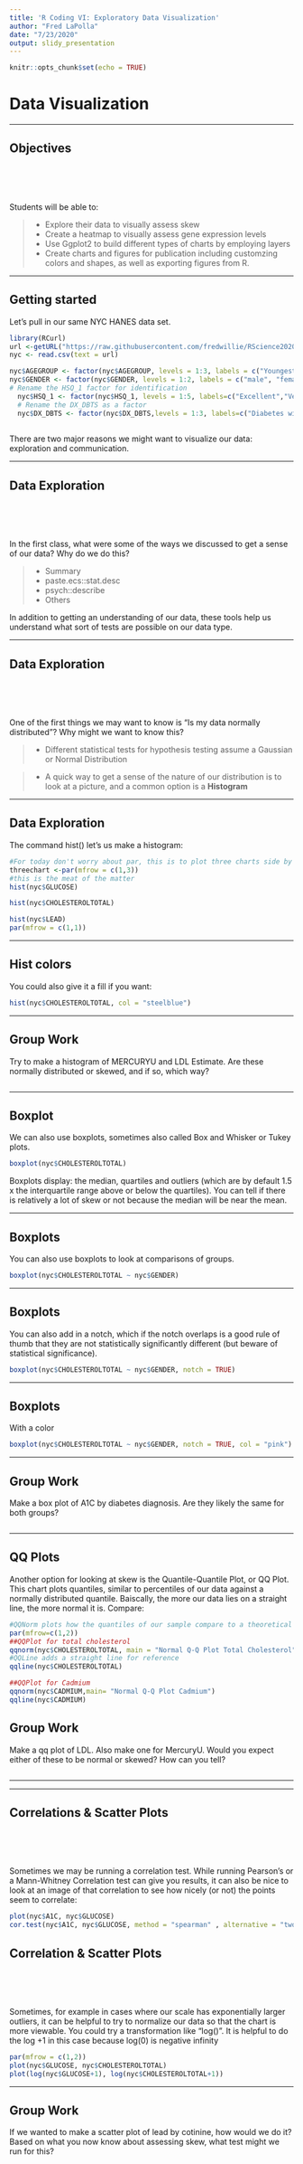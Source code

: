 ```yaml
---
title: 'R Coding VI: Exploratory Data Visualization'
author: "Fred LaPolla"
date: "7/23/2020"
output: slidy_presentation
---
```


```r
knitr::opts_chunk$set(echo = TRUE)
```

# Data Visualization

***

## Objectives

</br>
</br>
</br>

Students will be able to:

>- Explore their data to visually assess skew
>- Create a heatmap to visually assess gene expression levels
>- Use Ggplot2 to build different types of charts by employing layers 
>- Create charts and figures for publication including customzing colors and shapes, as well as exporting figures from R.

***

## Getting started

Let's pull in our same NYC HANES data set. 

```r
library(RCurl)
url <-getURL("https://raw.githubusercontent.com/fredwillie/RScience2020/master/NYC_HANES_DIAB.csv")
nyc <- read.csv(text = url)

nyc$AGEGROUP <- factor(nyc$AGEGROUP, levels = 1:3, labels = c("Youngest", "Middle", "Aged"))
nyc$GENDER <- factor(nyc$GENDER, levels = 1:2, labels = c("male", "female"))
# Rename the HSQ_1 factor for identification
  nyc$HSQ_1 <- factor(nyc$HSQ_1, levels = 1:5, labels=c("Excellent","Very Good","Good", "Fair", "Poor"))
  # Rename the DX_DBTS as a factor
  nyc$DX_DBTS <- factor(nyc$DX_DBTS,levels = 1:3, labels=c("Diabetes with DX","Diabetes with no DX","No Diabetes"))
  
```

There are two major reasons we might want to visualize our data: exploration and communication. 

***

## Data Exploration

</br>
</br>
</br>

In the first class, what were some of the ways we discussed to get a sense of our data? Why do we do this?

>- Summary
>- paste.ecs::stat.desc
>- psych::describe
>- Others



In addition to getting an understanding of our data, these tools help us understand what sort of tests are possible on our data type.



***

## Data Exploration

</br>
</br>
</br>

One of the first things we may want to know is "Is my data normally distributed"? Why might we want to know this?

>- Different statistical tests for hypothesis testing assume a Gaussian or Normal Distribution

>- A quick way to get a sense of the nature of our distribution is to look at a picture, and a common option is a **Histogram**

***

## Data Exploration


The command hist() let's us make a histogram:

```r
#For today don't worry about par, this is to plot three charts side by side
threechart <-par(mfrow = c(1,3))
#this is the meat of the matter
hist(nyc$GLUCOSE)

hist(nyc$CHOLESTEROLTOTAL)

hist(nyc$LEAD)
par(mfrow = c(1,1))
```

***

## Hist colors


You could also give it a fill if you want:

```r
hist(nyc$CHOLESTEROLTOTAL, col = "steelblue")
```

***

## Group Work

Try to make a histogram of MERCURYU and LDL Estimate. Are these  normally distributed or skewed, and if so, which way?

```r

```




***

## Boxplot



We can also use boxplots, sometimes also called Box and Whisker or Tukey plots. 

```r
boxplot(nyc$CHOLESTEROLTOTAL)
```

Boxplots display: the median, quartiles and outliers (which are by default 1.5 x the interquartile range above or below the quartiles). You can tell if there is relatively a lot of skew or not because the median will be near the mean. 

*** 

## Boxplots



You can also use boxplots to look at comparisons of groups. 

```r
boxplot(nyc$CHOLESTEROLTOTAL ~ nyc$GENDER)
```

***

## Boxplots

You can also add in a notch, which if the notch overlaps is a good rule of thumb that they are not statistically significantly different (but beware of statistical significance).

```r
boxplot(nyc$CHOLESTEROLTOTAL ~ nyc$GENDER, notch = TRUE)
```

***

## Boxplots

With a color

```r
boxplot(nyc$CHOLESTEROLTOTAL ~ nyc$GENDER, notch = TRUE, col = "pink")
```

*** 


## Group Work

Make a box plot of A1C by diabetes diagnosis. Are they likely the same for both groups?

```r

```

*** 

## QQ Plots


Another option for looking at skew is the Quantile-Quantile Plot, or QQ Plot. This chart plots quantiles, similar to percentiles of our data against a normally distributed quantile. Baiscally, the more our data lies on a straight line, the more normal it is. Compare:

```r
#QQNorm plots how the quantiles of our sample compare to a theoretical normal distribution
par(mfrow=c(1,2))
##QQPlot for total cholesterol
qqnorm(nyc$CHOLESTEROLTOTAL, main = "Normal Q-Q Plot Total Cholesterol")
#QQLine adds a straight line for reference
qqline(nyc$CHOLESTEROLTOTAL)

##QQPlot for Cadmium
qqnorm(nyc$CADMIUM,main= "Normal Q-Q Plot Cadmium")
qqline(nyc$CADMIUM)
```



## Group Work

Make a qq plot of LDL. Also make one for MercuryU. Would you expect either of these to be normal or skewed? How can you tell?

```r

```






***




***

## Correlations & Scatter Plots

</br>
</br>
</br>

Sometimes we may be running a correlation test. While running Pearson's or a Mann-Whitney Correlation test can give you results, it can also be nice to look at an image of that correlation to see how nicely (or not) the points seem to correlate:

```r
plot(nyc$A1C, nyc$GLUCOSE)
cor.test(nyc$A1C, nyc$GLUCOSE, method = "spearman" , alternative = "two.sided")
```


## Correlation & Scatter Plots

</br>
</br>
</br>

Sometimes, for example in cases where our scale has exponentially larger outliers, it can be helpful to try to normalize our data so that the chart is more viewable. You could try a transformation like "log()". It is helpful to do the log +1 in this case because log(0) is negative infinity

```r
par(mfrow = c(1,2))
plot(nyc$GLUCOSE, nyc$CHOLESTEROLTOTAL)
plot(log(nyc$GLUCOSE+1), log(nyc$CHOLESTEROLTOTAL+1))
```

***

## Group Work

If we wanted to make a scatter plot of lead by cotinine, how would we do it? Based on what you now know about assessing skew, what test might we run for this?

```r

```


